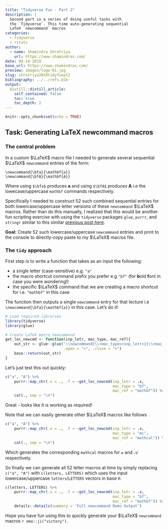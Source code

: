 ```yaml
---
title: "Tidyverse Fun - Part 2"
description: |
  Second part in a series of doing useful tasks with
  the `Tidyverse`. This time auto-generating sequential
  LaTeX `newcommand` macros
categories:
  - tidyverse
  - rstats
author:
  - name: Shamindra Shrotriya
    url: https://www.shamindras.com/
date: 08-24-2019
base_url: https://www.shamindras.com/
preview: images/logo-01.jpg
slug: shrotriya2019tidyfunpt2
bibliography: ../../refs.bib
output:
  distill::distill_article:
    self_contained: false
    toc: true
    toc_depth: 2
---
```


```r
knitr::opts_chunk$set(echo = TRUE)
```

## Task: Generating LaTeX newcommand macros

### The central problem

In a custom $\LaTeX$ macro file I needed to generate several sequential
$\LaTeX$ `newcommand` entries of the form:

```markup
\newcommand{\bfa}{\mathbf{a}}
\newcommand{\bfA}{\mathbf{A}}
```

Where using `$\bfa$` produces $\mathbf{a}$ and using `$\bfA$` produces
$\mathbf{A}$ i.e the lowecase/uppercase `mathbf` commands respectively.

Specifically I needed to construct 52 such combined sequential entries for both
lowercase/uppercase letter versions of these `newcommand` $\LaTeX$ macros.
Rather than do this manually, I realized that this would be another fun
scripting exercise with using the `tidyverse` packages `glue`, `purrr`, and
`stringr` similar to this similar [previous post
here](https://www.shamindras.com/posts/2019-07-15-shrotriya2019tidyfunpt1/).

**Goal:** Create 52 such lowercase/uppercase `newcommand` entries and print to
the console to directly-copy paste to my $\LaTeX$ macros file.

### The `tidy` approach

First step is to write a function that takes as an input the following:

- a single letter (case-sensitive) e.g. `"a"`
- the macro shortcut command prefix you prefer e.g `"bf"`
(for **b**old **f**ont in case you were wondering!)
- the specific $\LaTeX$ command that we are creating a macro shortcut for
i.e. `"mathbf"` in this case

The function then outputs a single `newcommand` entry for that lecture i.e
`\newcommand{\bfa}{\mathbf{a}}` in this case. Let's do it!

```r
# Load required libraries
library(tidyverse)
library(glue)

# Create LaTeX macro newcommand
get_lec_newcmd <- function(inp_letr, mac_type, mac_ref){
    out_str <- glue::glue('\\newcommand{\\<mac_type><inp_letr>}{\\<mac_ref>{<inp_letr>}}',
                          .open = "<", .close = ">")
    base::return(out_str)
}
```

Let's just test this out quickly:

```r
c("a", "A") %>%
    purrr::map_chr(.x = ., .f = ~get_lec_newcmd(inp_letr = .x,
                                                mac_type = "bf",
                                                mac_ref = "mathbf")) %>%
    cat(., sep = "\n")
```

Great - looks like it is working as required!

Note that we can easily generate other $\LaTeX$ macros like follows

```r
c("a", "A") %>%
    purrr::map_chr(.x = ., .f = ~get_lec_newcmd(inp_letr = .x,
                                                mac_type = "mc",
                                                mac_ref = "mathcal")) %>%
    cat(., sep = "\n")
```

Which generates the corresponding `mathcal` macros for $\mathcal{a}$ and
$\mathcal{A}$ respectively.

So finally we can generate all 52 letter macros at time by simply replacing
`c("a", "A")` with `c(letters, LETTERS)` which uses the input
lowercase/uppercase `letters`/`LETTERS` vectors in base `R`:

```r
c(letters, LETTERS) %>%
    purrr::map_chr(.x = ., .f = ~get_lec_newcmd(inp_letr = .x,
                                                mac_type = "bf",
                                                mac_ref = "mathbf")) %>%
    details::details(summary = 'Full newcommand Demo Output')
```


Hope you have fun using this to quickly generate your $\LaTeX$ `newcommand`
macros `r emo::ji("victory")`.
